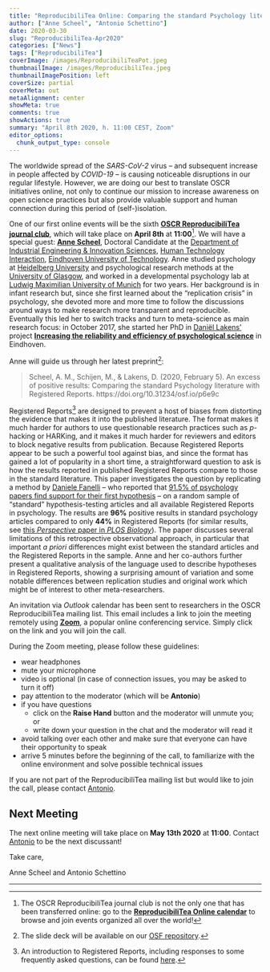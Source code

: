 ```yaml
---
title: "ReproducibiliTea Online: Comparing the standard Psychology literature with Registered Reports"
author: ["Anne Scheel", "Antonio Schettino"]
date: 2020-03-30
slug: "ReproducibiliTea-Apr2020"
categories: ["News"]
tags: ["ReproducibiliTea"]
coverImage: /images/ReproducibiliTeaPot.jpeg
thumbnailImage: /images/ReproducibiliTea.jpeg
thumbnailImagePosition: left
coverSize: partial
coverMeta: out
metaAlignment: center
showMeta: true
comments: true
showActions: true
summary: "April 8th 2020, h. 11:00 CEST, Zoom"
editor_options: 
  chunk_output_type: console
---
```


The worldwide spread of the *SARS-CoV-2* virus -- and subsequent increase in people affected by *COVID-19* -- is causing noticeable disruptions in our regular lifestyle. However, we are doing our best to translate OSCR initiatives online, not only to continue our mission to increase awareness on open science practices but also provide valuable support and human connection during this period of (self-)isolation.

One of our first online events will be the sixth [**OSCR ReproducibiliTea journal club**](https://www.openscience-rotterdam.com/2019/10/announcement-reproducibilitea/), which will take place on **April 8th** at **11:00**[^1]. We will have a special guest: [**Anne Scheel**](https://research.tue.nl/en/persons/anne-m-scheel), Doctoral Candidate at the [Department of Industrial Engineering & Innovation Sciences](https://research.tue.nl/en/organisations/department-of-industrial-engineering-innovation-sciences), [Human Technology Interaction](https://research.tue.nl/en/organisations/human-technology-interaction), [Eindhoven University of Technology](https://research.tue.nl/en/). Anne studied psychology at [Heidelberg University](https://www.uni-heidelberg.de/en) and psychological research methods at the [University of Glasgow](https://www.gla.ac.uk/), and worked in a developmental psychology lab at [Ludwig Maximilian University of Munich](https://www.en.uni-muenchen.de/index.html) for two years. Her background is in infant research but, since she first learned about the "replication crisis" in psychology, she devoted more and more time to follow the discussions around ways to make research more transparent and reproducible. Eventually this led her to switch tracks and turn to meta-science as main research focus: in October 2017, she started her PhD in [Daniël Lakens’](https://www.tue.nl/en/research/researchers/daniel-lakens/) project [**Increasing the reliability and efficiency of psychological science**](https://www.tue.nl/en/research/research-groups/human-technology-interaction/projects/improving-the-reliability-and-efficiency-of-psychological-science/) in Eindhoven.

Anne will guide us through her latest preprint[^2]: 

> Scheel, A. M., Schijen, M., & Lakens, D. (2020, February 5). An excess of positive results: Comparing the standard Psychology literature with Registered Reports. https://doi.org/10.31234/osf.io/p6e9c

Registered Reports[^3] are designed to prevent a host of biases from distorting the evidence that makes it into the published literature. The format makes it much harder for authors to use questionable research practices such as *p*-hacking or HARKing, and it makes it much harder for reviewers and editors to block negative results from publication. Because Registered Reports appear to be such a powerful tool against bias, and since the format has gained a lot of popularity in a short time, a straightforward question to ask is how the results reported in published Registered Reports compare to those in the standard literature. This paper investigates the question by replicating a method by [Daniele Fanelli](http://danielefanelli.com/aboutMe.html) -- who reported that [91.5% of psychology papers find support for their first hypothesis](https://doi.org/10.1371/journal.pone.0010068) -- on a random sample of "standard" hypothesis-testing articles and all available Registered Reports in psychology. The results are **96%** positive results in standard psychology articles compared to only **44%** in Registered Reports (for similar results, see [this *Perspective* paper in *PLOS Biology*](https://doi.org/10.1371/journal.pbio.3000246)). The paper discusses several limitations of this retrospective observational approach, in particular that important *a priori* differences might exist between the standard articles and the Registered Reports in the sample. Anne and her co-authors further present a qualitative analysis of the language used to describe hypotheses in Registered Reports, showing a surprising amount of variation and some notable differences between replication studies and original work which might be of interest to other meta-researchers.

An invitation via *Outlook* calendar has been sent to researchers in the OSCR ReproducibiliTea mailing list. This email includes a link to join the meeting remotely using [**Zoom**](https://zoom.us/), a popular online conferencing service. Simply click on the link and you will join the call. 

During the Zoom meeting, please follow these guidelines:

* wear headphones
* mute your microphone
* video is optional (in case of connection issues, you may be asked to turn it off)
* pay attention to the moderator (which will be **Antonio**)
* if you have questions
  - click on the **Raise Hand** button and the moderator will unmute you; or
  - write down your question in the chat and the moderator will read it
* avoid talking over each other and make sure that everyone can have their opportunity to speak
* arrive 5 minutes before the beginning of the call, to familiarize with the online environment and solve possible technical issues

If you are not part of the ReproducibiliTea mailing list but would like to join the call, please contact [Antonio](mailto:schettino@eur.nl).

## Next Meeting

The next online meeting will take place on **May 13th 2020** at **11:00**. Contact [Antonio](mailto:schettino@eur.nl) to be the next discussant!

Take care,

Anne Scheel and Antonio Schettino

***

[^1]: The OSCR ReproducibiliTea journal club is not the only one that has been transferred online: go to the [**ReproducibiliTea Online calendar**](https://reproducibilitea.netlify.com/calendar) to browse and join events organized all over the world!
[^2]: The slide deck will be available on our [OSF repository](https://osf.io/yk9pf/).
[^3]: An introduction to Registered Reports, including responses to some frequently asked questions, can be found [here](https://doi.org/10.3934/Neuroscience.2014.1.4).


